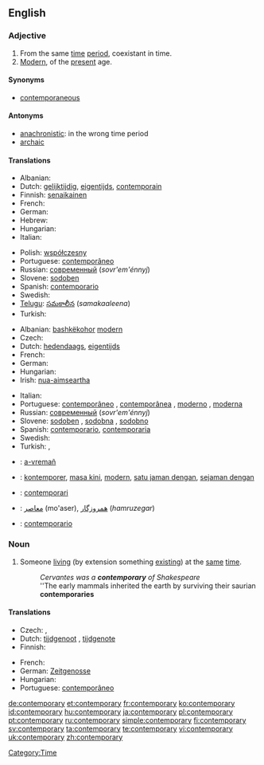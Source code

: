 ==English==

===Adjective===
{{en-adj}}

# From the same [[time]] [[period]], coexistant in time.
# [[modern|Modern]], of the [[present]] age.

====Synonyms====
* [[contemporaneous]]

====Antonyms====
* [[anachronistic]]: in the wrong time period
* [[archaic]]

====Translations====
{{trans-top|from the same time period}}
* Albanian: {{t+|sq|bashkëkohor|xs=Albanian}}
* Dutch: [[gelijktijdig]], [[eigentijds]], [[contemporain]]
* Finnish: [[senaikainen]]
* French: {{t+|fr|contemporain}}
* German: {{t+|de|zeitgenössisch}}
* Hebrew: {{he-translation|בן דור|''ben dor''}}
* Hungarian: {{t+|hu|kortárs}}
* Italian: {{t+|it|contemporaneo}}
{{trans-mid}}
* Polish: [[współczesny]] 
* Portuguese: [[contemporâneo]] 
* Russian: [[современный]] (''sovr'em'énnyj'')
* Slovene: [[sodoben]] 
* Spanish: [[contemporario]]
* Swedish: {{t-|sv|samtida}}
* [[Telugu]]: [[సమకాలీన]] (''samakaaleena'')
* Turkish: {{t+|tr|çağdaş}}
{{trans-bottom}}

{{trans-top|modern}}
* Albanian: [[bashkëkohor]] [[modern]]
* Czech: {{t+|cs|současný|m}}
* Dutch: [[hedendaags]], [[eigentijds]]
* French: {{t+|fr|contemporain}}
* German: {{t+|de|zeitgenössisch}}
* Hungarian: {{t+|hu|kortárs}}
* Irish: [[nua-aimseartha]]
{{trans-mid}}
* Italian: {{t+|it|contemporaneo}}
* Portuguese: [[contemporâneo]] {{m}}, [[contemporânea]] {{f}},	[[moderno]] {{m}}, [[moderna]] {{f}}
* Russian: [[современный]] (''sovr'em'énnyj'')
* Slovene: [[sodoben]] {{m}}, [[sodobna]] {{f}}, [[sodobno]] {{n}}
* Spanish: [[contemporario]], [[contemporaria]]
* Swedish: {{t+|sv|nutida}}
* Turkish: {{t+|tr|çağdaş}}, {{t+|tr|modern}}
{{trans-bottom}}

{{checktrans}}
* {{ttbc|Breton}}: [[a-vremañ]]
* {{ttbc|Indonesian}}: [[kontemporer]], [[masa kini]], [[modern]], [[satu jaman dengan]], [[sejaman dengan]]
* {{ttbc|Interlingua}}: [[contemporari]]
* {{ttbc|Persian}}: [[معاصر]] (mo'aser), [[همروزگار]] (''hamruzegar'')
* {{ttbc|Spanish}}: [[contemporario]]

===Noun===
{{en-noun|contemporaries}}

# Someone [[living]] (by extension something [[existing]]) at the [[same]] [[time]].
#: ''Cervantes was a '''contemporary''' of Shakespeare''
#:''The early mammals inherited the earth by surviving their saurian '''contemporaries'''

====Translations====
{{trans-top|someone living (or something existing) at the same time}}
* Czech: {{t|cs|současník|m}}, {{t|cs|současnice|f}}
* Dutch: [[tijdgenoot]] {{m}}, [[tijdgenote]] {{f}}
* Finnish: {{t-|fi|aikalainen}}
{{trans-mid}}
* French: {{t+|fr|contemporain}} {{m}}
* German: [[Zeitgenosse]] {{m}}
* Hungarian: {{t+|hu|kortárs}}
* Portuguese: [[contemporâneo]] {{m}}
{{trans-bottom}}

[[Category:Time]]

[[de:contemporary]]
[[et:contemporary]]
[[fr:contemporary]]
[[ko:contemporary]]
[[id:contemporary]]
[[hu:contemporary]]
[[ja:contemporary]]
[[pl:contemporary]]
[[pt:contemporary]]
[[ru:contemporary]]
[[simple:contemporary]]
[[fi:contemporary]]
[[sv:contemporary]]
[[ta:contemporary]]
[[te:contemporary]]
[[vi:contemporary]]
[[uk:contemporary]]
[[zh:contemporary]]